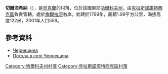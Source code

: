 {{coord|50|5|16|N|35|11|48|E|scale:100000_region:UA|display=title}}

'''切爾涅希納'''（{{lang-uk|Чернещина}}），是[[烏克蘭|烏克蘭]]的村落，位於該國東部[[哈爾科夫州|哈爾科夫州]]，由[[克拉斯諾庫特西克區|克拉斯諾庫特西克區]]負責管轄，處於[[梅爾拉河|梅爾拉河]]右岸，始建於1799年，面積1.99平方公里，海拔高度122米，2001年人口556。

==參考資料==
* [http://w1.c1.rada.gov.ua/pls/z7502/A005?rdat1=09.01.2009&rf7571=33481 Чернещина]{{dead link|date=2017年11月 |bot=InternetArchiveBot |fix-attempted=yes }}
* [http://weather.in.ua/ua/har'kovskaja/28309 Погода в селі Чернещина]{{Wayback|url=http://weather.in.ua/ua/har%27kovskaja/28309 |date=20160323035217 }}

{{DEFAULTSORT:Чернещина}}
[[Category:哈爾科夫州村落|Category:哈爾科夫州村落]]
[[Category:克拉斯諾庫特西克區村落|Category:克拉斯諾庫特西克區村落]]


{{Kharkiv-geo-stub}}